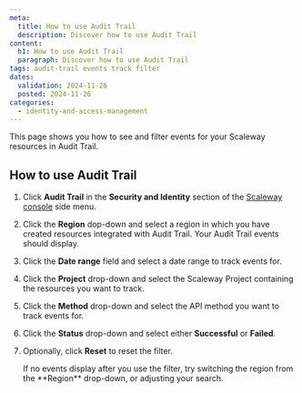 ```yaml
---
meta:
  title: How to use Audit Trail
  description: Discover how to use Audit Trail
content:
  h1: How to use Audit Trail
  paragraph: Discover how to use Audit Trail
tags: audit-trail events track filter
dates:
  validation: 2024-11-26
  posted: 2024-11-26
categories:
  - identity-and-access-management
---
```


This page shows you how to see and filter events for your Scaleway resources in Audit Trail.

## How to use Audit Trail

1. Click **Audit Trail** in the **Security and Identity** section of the [Scaleway console](https://console.scaleway.com/) side menu.
2. Click the **Region** dop-down and select a region in which you have created resources integrated with Audit Trail. Your Audit Trail events should display.
3. Click the **Date range** field and select a date range to track events for.
4. Click the **Project** drop-down and select the Scaleway Project containing the resources you want to track.
5. Click the **Method** drop-down and select the API method you want to track events for.
6. Click the **Status** drop-down and select either **Successful** or **Failed**.
7. Optionally, click **Reset** to reset the filter.

    <Message type="tip">
     If no events display after you use the filter, try switching the region from the **Region** drop-down, or adjusting your search.
    </Message>
